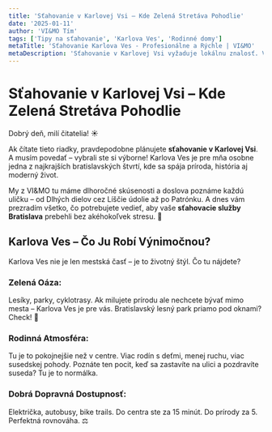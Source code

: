 ```yaml
---
title: 'Sťahovanie v Karlovej Vsi – Kde Zelená Stretáva Pohodlie'
date: '2025-01-11'
author: 'VI&MO Tím'
tags: ['Tipy na sťahovanie', 'Karlova Ves', 'Rodinné domy']
metaTitle: 'Sťahovanie Karlova Ves - Profesionálne a Rýchle | VI&MO'
metaDescription: 'Sťahovanie v Karlovej Vsi vyžaduje lokálnu znalosť. VI&MO pozná každú uličku tejto zelenej štvrte. ☎️ +421 911 275 755'
---
```


# Sťahovanie v Karlovej Vsi – Kde Zelená Stretáva Pohodlie

Dobrý deň, milí čitatelia! ☀️

Ak čítate tieto riadky, pravdepodobne plánujete **sťahovanie v Karlovej Vsi**. A musím povedať – vybrali ste si výborne! Karlova Ves je pre mňa osobne jedna z najkrajších bratislavských štvrtí, kde sa spája príroda, história aj moderný život.

My z VI&MO tu máme dlhoročné skúsenosti a doslova poznáme každú uličku – od Dlhých dielov cez Líščie údolie až po Patrónku. A dnes vám prezradím všetko, čo potrebujete vedieť, aby vaše **sťahovacie služby Bratislava** prebehli bez akéhokoľvek stresu. 🍃

## Karlova Ves – Čo Ju Robí Výnimočnou?

Karlova Ves nie je len mestská časť – je to životný štýl. Čo tu nájdete?

### Zelená Oáza:
Lesíky, parky, cyklotrasy. Ak milujete prírodu ale nechcete bývať mimo mesta – Karlova Ves je pre vás. Bratislavský lesný park priamo pod oknami? Check! 🌲

### Rodinná Atmosféra:
Tu je to pokojnejšie než v centre. Viac rodín s deťmi, menej ruchu, viac susedskej pohody. Poznáte ten pocit, keď sa zastavíte na ulici a pozdravíte suseda? Tu je to normálka.

### Dobrá Dopravná Dostupnosť:
Električka, autobusy, bike trails. Do centra ste za 15 minút. Do prírody za 5. Perfektná rovnováha. ⚖️
